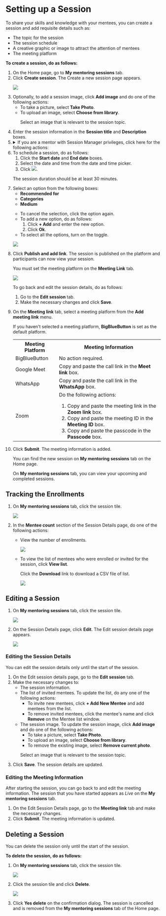 
# Setting up a Session

To share your skills and knowledge with your mentees, you can create a <PartialExample mentored /> session and add requisite details such as:

* The topic for the session
* The session schedule
* A creative graphic or image to attract the attention of mentees
* The meeting platform

**To create a session, do as follows:**

<ol>
<li>On the Home page, go to <b>My mentoring sessions</b> tab.</li>
<li>Click <b>Create session</b>. The Create a new session page appears.
<p>
    <img src={PortalSessionDetails} />
</p>
</li>
<li>Optionally, to add a session image, click <b>Add image</b> and do one of the following actions:
    <ul>
    <li>To take a picture, select <b>Take Photo</b>.</li>
    <li>To upload an image, select <b>Choose from library</b>.
        <p>  
        <Admonition type="tip">
        <p>Select an image that is relevant to the session topic.</p>
        </Admonition>
        </p>
    </li>
    </ul>
</li>
<li>Enter the session information in the <b>Session title</b> and <b>Description</b> boxes.</li>
<li>
<details>
<summary>If you are a mentor with Session Manager privileges, click here for the following actions:</summary>
<ol>
<li>To select the type of session, do as follows:
<ol>
<li>Click the <b>Session type</b> box.</li>
<li>Select the session type from the <b>Session type</b> dropdown and click <b>Ok</b>.</li>
</ol>
<p>  
    <Admonition type="note">
    <p>You cannot change the session type after publishing the session.</p>
    </Admonition>
</p>
</li>
<li>To add your name in the <b>Add mentor</b> box, do as follows:
<ol>
<li>Click <b>+ Add mentor</b>. The Mentor list window appears.</li>
<li>Find your name from the list and click <b>Add</b>.</li>
</ol>
<p>
<img src={MentorListWindow} />
</p>
<p>  
    <Admonition type="tip">
    <p>From the Mentor or Mentee list window, you can find users by:</p>
    <ul>
    <li>Searching for the user in the <b>Search</b> box.</li>
    <li>Using filters such as the user's organization or designation.</li>
    <li>Changing the number of users listed on the page using the <b>Items per page</b> dropdown.</li>
    </ul>
    </Admonition>
</p>
</li>
<li>To invite mentees, do as follows:
<ol>
<li>Click <b>+ Add mentee</b>. The Mentee list window appears.</li>
<li>Find a mentee from the list and click <b>Add</b>.</li>
</ol>
<p>
<img src={MenteeListWindow} />
</p>
<p>  
    <Admonition type="tip">
    <p>It is optional to invite mentees to a Public session.</p>
    </Admonition>
</p>
<p>  
    <Admonition type="note">
    <p>You cannot add mentees after the session enrollment limit is reached. If you add new mentees after this limit is reached, a <i>session seats full</i> message appears.</p>
    </Admonition>
</p>
</li>
</ol>
</details>
</li>
<li>To schedule a session, do as follows:
    <ol>
    <li>Click the <b>Start date</b> and <b>End date</b> boxes.</li>
    <li>Select the date and time from the date and time picker.</li>
    <li>Click <img src={SelectDateAndTime} />.</li>
    </ol>
<p>  
    <Admonition type="note">
    <p>The session duration should be at least 30 minutes.</p>
    </Admonition>
</p>
</li>
<li>Select an option from the following boxes:
    <ul>
    <li><b>Recommended for</b></li>
    <li><b>Categories</b></li>
    <li><b>Medium</b></li>
    </ul>
<p>
    <Admonition type="tip">
    <ul>
    <li>To cancel the selection, click the option again.</li>
    <li>To add a new option, do as follows:
        <ol>
        <li>Click <b>+ Add</b> and enter the new option.</li>
        <li>Click <b>Ok</b>.</li>
        </ol>
    </li>
    <li>To select all the options, turn on the toggle.</li>
    </ul>
    </Admonition>
</p>
<p>
    <img src={PortalSessionDetailsOptions} />  
</p> 
</li>
<li>Click <b>Publish and add link</b>. The session is published on the platform and participants can now view your session.
<p>
    <Admonition type="note">
    <p>You must set the meeting platform on the <b>Meeting Link</b> tab.</p>
    </Admonition>
</p>
<p>
    <img src={PortalAddMeetingLink} />  
</p>
<p>
    <Admonition type="tip">
    <p>To go back and edit the session details, do as follows:</p>
    <ol>
    <li>Go to the <b>Edit session</b> tab.</li>
    <li>Make the necessary changes and click <b>Save</b>.</li>
    </ol>
    </Admonition>
</p>
</li>
<li>On the <b>Meeting link</b> tab, select a meeting platform from the <b>Add meeting link</b> menu.
    <p>
        <Admonition type="note">
        <p>If you haven't selected a meeting platform, <b>BigBlueButton</b> is set as the default platform.</p>
        </Admonition>
    </p>
<table>
  <tr>
    <th>Meeting Platform</th>
    <th>Meeting Information</th>
  </tr>
  <tr>
    <td>BigBlueButton</td>
    <td>No action required.</td>
  </tr>
  <tr>
    <td>Google Meet</td>
    <td>Copy and paste the call link in the <b>Meet link</b> box.</td>
  </tr>
  <tr>
    <td>WhatsApp</td>
    <td>Copy and paste the call link in the <b>WhatsApp</b> box.</td>
  </tr>
  <tr>
    <td>Zoom</td>
    <td>
    Do the following actions: 
    <ol>
        <li>Copy and paste the meeting link in the <b>Zoom link</b> box.</li>
        <li>Copy and paste the meeting ID in the <b>Meeting ID</b> box.</li>
        <li>Copy and paste the passcode in the <b>Passcode</b> box.</li>
    </ol>
    </td>
  </tr>
</table>
</li>
<li>Click <b>Submit</b>. The meeting information is added.
<p>
    <Admonition type="tip">
    <p>You can find the new session on <b>My mentoring sessions</b> tab on the Home page.</p>
    <p>On <b>My mentoring sessions</b> tab, you can view your upcoming and completed sessions.</p>
    </Admonition>
</p>
</li>
</ol>

## Tracking the Enrollments

1. On <b>My mentoring sessions</b> tab, click the session tile.

    <p>
        <img src={PortalNewSession} />
    </p>

2.  In the **Mentee count** section of the Session Details page, do one of the following actions:

    * View the number of enrollments.

        <p>
        <img src={PortalEditAndDeleteSession} />
        </p>

    * To view the list of mentees who were enrolled or invited for the session, click **View list**. 

        <p>
        <Admonition type="tip">
        <p>Click the <b>Download</b> link to download a CSV file of list.</p>
        </Admonition>
        </p>

        ![](media/menteeenrollmentlist.png)

## Editing a Session

1. On <b>My mentoring sessions</b> tab, click the session tile.

    <p>
        <img src={PortalNewSession} />
    </p>

2. On the Session Details page, click <b>Edit</b>. The Edit session details page appears.

    <p>
        <img src={PortalEditAndDeleteSession} />
    </p>

### Editing the Session Details

<p>
<Admonition type="note">
<p>You can edit the session details only until the start of the session.</p>
</Admonition>
</p>
<ol>
<li>On the Edit session details page, go to the <b>Edit session</b> tab.</li>
<li>Make the necessary changes to:
<ul>
<li>The session information.</li>
<li>The list of invited mentees. To update the list, do any one of the following actions:
    <ul>
    <li>To invite new mentees, click <b>+ Add New Mentee</b> and add mentees from the list.</li>
    <li>To remove invited mentees, click the mentee's name and click <b>Remove</b> on the Mentee list window.</li>
    </ul>
</li>
<li>The session image. To update the session image, click <b>Add image</b> and do one of the following actions:
    <ul>
    <li>To take a picture, select <b>Take Photo</b>.</li>
    <li>To upload an image, select <b>Choose from library</b>.</li>
    <li>To remove the existing image, select <b>Remove current photo</b>.</li>
    </ul>
<p>  
    <Admonition type="tip">
    <p>Select an image that is relevant to the session topic.</p>
    </Admonition>
</p>
</li>
</ul>
</li>
<li>Click <b>Save</b>. The session details are updated.</li>
</ol>

### Editing the Meeting Information
<p>
<Admonition type="tip">
<p>After starting the session, you can go back to <PartialExample mentored /> and edit the meeting information. The session that you have started appears as <i>Live</i> on the <b>My mentoring sessions</b> tab.</p>
</Admonition>
</p>
<ol>
<li>On the Edit Session Details page, go to the <b>Meeting link</b> tab and make the necessary changes.</li>
<li>Click <b>Submit</b>. The meeting information is updated.</li>
</ol>

## Deleting a Session

<Admonition type="note">
<p>You can delete the session only until the start of the session.</p>
</Admonition>

**To delete the session, do as follows:**

1. On <b>My mentoring sessions</b> tab, click the session tile.

    <p>
        <img src={PortalNewSession} />
    </p>

2. Click the session tile and click <b>Delete</b>.

    <p>
        <img src={PortalEditAndDeleteSession} />
    </p>

3. Click <b>Yes delete</b> on the confirmation dialog. The session is cancelled and is removed from the <b>My mentoring sessions</b> tab of the Home page.



